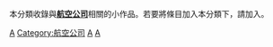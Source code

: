 {{Catnav|頁面分類|總類|系统|组织|航空公司組織}}
{{Catnav|頁面分類|總類|系统|组织|企業|公司|航空公司}}
{{Catnav|頁面分類|總類|系统|组织|企業|公司|航運公司}}
{{Catnav|頁面分類|科技|航空航天|航空|航空公司}}
{{hiddencat}}
本分類收錄與'''[[航空公司|航空公司]]'''相關的小作品。若要將條目加入本分類下，請加入'''{{tl|Air-company-stub}}'''。
[[Category:小作品类别|A]]
[[Category:航空公司|Category:航空公司]]
[[Category:公司小作品|A]]
[[Category:組織小作品|A]]